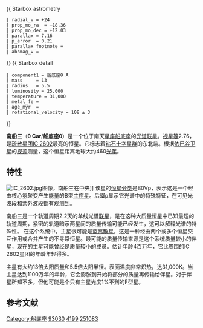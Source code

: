 {{Starbox begin
| name = 南船三
}}
{{Starbox image
 | image=
{{Location mark
|image=Carina constellation map.svg|alt=|float=center|width=280
|label=|position=right
|mark=Red circle.svg|mark_width=12|mark_link=θ Car
|x=194|y=480
}}
|caption=南船三的位置 (红圈处)
}}
{{Starbox observe
 | epoch    = [[J2000.0|J2000.0]]
 | constell = [[船底座|船底座]]
 | ra       = {{RA|10|42|57.40197}}
 | dec      = {{DEC|–64|23|40.0208}}
 | appmag_v = 2.76
 | 星官 = [[南船|南船]]（[[近南极星区|近南极星区]]）
}}
{{Starbox character
| class = B0Vp
| b-v = -0.22
| u-b = -1.00
| r-i = -0.23
| variable = 
}}
{{ Starbox astrometry
 | radial_v = +24
 | prop_mo_ra  = –18.36
 | prop_mo_dec = +12.03
 | parallax = 7.16
 | p_error  = 0.21
 | parallax_footnote =
 | absmag_v = 
}}
{{Starbox orbit
| period_unitless = {{nowrap|2.20288 ± 0.00001 d}}
| axis = <!--Semimajor axis (in arcseconds)-->
| axis_unitless = <!--Semimajor axis (no units provided by template)-->
| eccentricity = 0.129 ± 0.002
| inclination = <!--Inclination (in degrees)-->
| node = <!--Longitude of node (in degrees)-->
| periastron = <!--Periastron epoch-->
| periarg = 81.8 ± 1.7
| periarg_primary = <!--Argument of periastron (in degrees), primary -->
| k1 = 18.93 ± 0.05
| k2 = <!-- Velocity semi-amplitude (secondary in SB2), in km/s -->
}}
{{ Starbox detail
 | component1 = 船底座θ A
 | mass     = 13
 | radius   = 5.5
 | luminosity = 25,000
 | temperature = 31,000
 | metal_fe = 
 | age_myr  = {{nowrap|4.0 ± 0.7}}
 | rotational_velocity = 108 ± 3
}}
{{Starbox catalog
| names =CP-63 1599，[[SAO星表|SAO]] 251083，[[HD星表|HD]] 93030，[[HR星表|HR]] 4199}}
{{Starbox reference |Simbad=HR+4199}}
{{Starbox end}}

'''南船三'''（'''θ Car'''/'''船底座θ'''）是一个位于南天[[星座|星座]][[船底座|船底座]]的[[光谱联星|光谱联星]]。[[视星等|视星等]]2.76，是[[疏散星团|疏散星团]][[IC_2602|IC 2602]]最亮的恒星。它标志着[[钻石十字|钻石十字]][[星群|星群]]的东北端。根据[[依巴谷卫星|依巴谷卫星]]的[[视差|视差]]测量，这个恒星距离地球大约460[[光年|光年]]。

==特性==
[[File:IC_2602.jpg|thumb]]图像，南船三在中央]]
该星的[[恒星分类|恒星分类]]是B0Vp，表示这是一个经由核心氢聚变产生能量的B型[[主序星|主序星]]。后缀p显示它光谱中的特殊特征，在可见光波段和紫外波段都有观测到。

南船三是一个轨道周期2.2天的单线光谱[[联星|联星]]，是在这种大质量恒星中已知最短的轨道周期，紧密的轨道暗示两星间的质量传输可能已经发生，这可以解释光谱的特殊性。
在这个系统中，主星很可能是[[蓝离散星|蓝离散星]]，这是一种经由两个或多个恒星交互作用或合并产生的不寻常恒星。最可能的质量传输来源是这个系统质量较小的伴星，现在的主星可能曾经是质量较小的成员。估计年龄4百万年，它比周围的IC 2602星团的年龄年轻得多。

主星有大约13倍太阳质量和5.5倍太阳半径。表面温度非常炽热，达31,000K。当主星达到1100万年的年龄，它会膨胀到开始将部分的质量再传输给伴星。对于伴星所知不多，但他可能是个只有主星光度1%不到的F型星。

== 参考文献 ==
{{reflist}}


{{船底座恒星}}
[[Category:船底座|Category:船底座]]
[[Category:HD和HDE天體|93030]]
[[Category:HR天體|4199]]
[[Category:SAO天體|251083]]